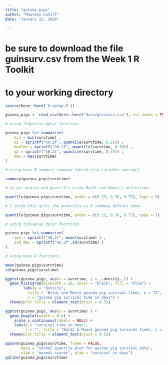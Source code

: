 ```yaml
---
title: "guinea pigs"
author: "Maureen Lahiff"
date: "January 12, 2020"

---
```


# be sure to download the file guinsurv.csv from the Week 1 R Toolkit
# to your working directory


```r
source(here::here('0-setup.R'))
```

```r
guinea_pigs <- read_csv(here::here("data/guinsurv.csv"), col_names = TRUE)
```

```r

# using tidyverse dplyr functions

guinea_pigs %>% summarize(
    min = min(survtime) ,
    q1 = sprintf("%0.2f", quantile(survtime, 0.25)) ,
    median = sprintf("%0.2f", quantile(survtime, 0.50)) ,
    q3 = sprintf("%0.2f", quantile(survtime, 0.75)) ,
    max = max(survtime)
)

# using base R summary command (which also includes average)

summary(guinea_pigs$survtime)

```

```r

# to get median and quartiles using Baldi and Moore's definition

quantile(guinea_pigs$survtime, probs = c(0.25, 0.50, 0.75), type = 5)

# I think this gives the quantiles as R summary defines them 

quantile(guinea_pigs$survtime, probs = c(0.25, 0.50, 0.75), type = 7)

```

```r

# using tidyverse dplyr functions

guinea_pigs %>% summarize(
    ave = sprintf("%0.2f", mean(survtime) ) ,
    std_dev = sprintf("%0.2f",sd(survtime) )
)

# using base R functions

mean(guinea_pigs$survtime)
sd(guinea_pigs$survtime)

```

```r

ggplot(guinea_pigs, aes(x = survtime, y = ..density..)) +
  geom_histogram(binwidth = 20, color = "black", fill = "blue") +
        labs(y = "density",       
          title = "Baldi and Moore guinea pig survival times, n = 72", 
          x = "guinea pig survival time in days") +
  theme(plot.title = element_text(hjust = 0.5))

```

```r

ggplot(guinea_pigs, aes(y = survtime) ) +
  geom_boxplot(width = 0.5) +
    scale_x_continuous(labels = NULL) +
    labs(y = "survival time in days",       
         x = "", title = "Baldi & Moore guinea pig survival times, n = 72") +
  theme(plot.title = element_text(hjust = 0.5))

```

```r

qqnorm(guinea_pigs$survtime, frame = FALSE,
       main = "normal quantile plot for guinea pig survival data",
       xlab = "normal scores", ylab = "survival in days")
qqline(guinea_pigs$survtime)

```

